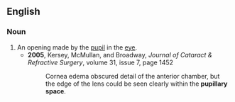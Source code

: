 ==English==

===Noun===
{{en-noun|sg=[[pupillary]] [[space]]}}

# An opening made by the [[pupil]] in the [[eye]].
#*'''2005''', Kersey, McMullan, and Broadway, ''Journal of Cataract & Refractive Surgery'', volume 31, issue 7, page 1452
#*:Cornea edema obscured detail of the anterior chamber, but the edge of the lens could be seen clearly within the '''pupillary space'''.
